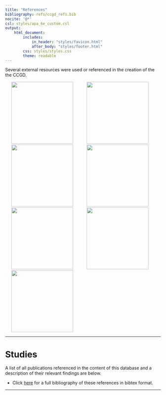 ```yaml
---
title: "References"
bibliography: refs/ccgd_refs.bib
nocite: '@*'
csl: styles/apa_6e_custom.csl
output:
    html_document:
        includes:
            in_header: "styles/favicon.html"
            after_body: "styles/footer.html"
        css: styles/styles.css
        theme: readable
---
```


Several external resources were used or referenced in the creation of the the CCGD.

[<img src="img/ensembl.gif" hspace="20" width="200"/>](http://www.ensembl.org/index.html)
[<img src="img/genecards.png" hspace="20" width="200"/>](http://www.genecards.org/)
[<img src="img/ncbi.png" hspace="20" width="200"/>](http://www.ncbi.nlm.nih.gov/)
[<img src="img/sanger.png" hspace="20" width="200"/>](https://cancer.sanger.ac.uk/cosmic/)
[<img src="img/g881.png" hspace="20" width="200"/>](https://sites.google.com/a/umn.edu/starrlab/)
[<img src="img/ucsc.png" hspace="20" width="200"/>](http://genome.ucsc.edu/)
[<img src="img/r-packages.png" hspace="20" width="200"/>](https://shiny.rstudio.com/)

***

# Studies

A list of all publications referenced in the content of this database and a description of their relevant findings are below.

* Click <a href="refs/ccgd_refs.bib" download>here</a> for a full bibliography of these references in bibtex format.

***
